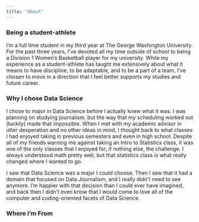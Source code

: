 ```yaml
---
title: "About"
---
```


### Being a student-athlete
I'm a full time student in my third year at The George Washington University. For the past three years, I've devoted all my time outside of school to being a Division 1 Women's Basketball player for my university. While my experience as a student-athlete has taught me extensively about what it means to have discipline, to be adaptable, and to be a part of a team, I've chosen to move in a direction that I feel better supports my studies and future career. 



### Why I chose Data Science
I chose to major in Data Science before I actually knew what it was. I was planning on studying journalism, but the way that my scheduling worked out (luckily) made that impossible. When I met with my academic advisor in utter desperation and no other ideas in mind, I thought back to what classes I had enjoyed taking in previous semesters and even in high school. Despite all of my friends warning me against taking an Intro to Statistics class, it was one of the only classes that I enjoyed for, if nothing else, the challenge. I always understood math pretty well, but that statistics class is what really changed where I wanted to go. 

I saw that Data Science was a major I could choose. Then I saw that it had a domain that focused on Data Journalism, and I really didn't need to see anymore. I'm happier with that decision than I could ever have imagined, and back then I didn't even know that I would come to love all of the computer and coding-oriented facets of Data Science. 

### Where I'm From





